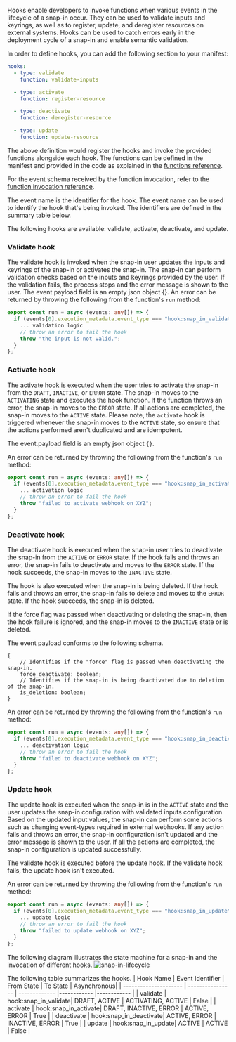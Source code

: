 Hooks enable developers to invoke functions when various events in the lifecycle of a snap-in occur. They can be used to validate inputs and keyrings, as well as to register, update, and deregister resources on external systems.
Hooks can be used to catch errors early in the deployment cycle of a snap-in and enable semantic validation.

In order to define hooks, you can add the following section to your manifest:

```yaml
hooks:
  - type: validate
    function: validate-inputs

  - type: activate
    function: register-resource

  - type: deactivate
    function: deregister-resource

  - type: update
    function: update-resource
```

The above definition would register the hooks and invoke the provided functions alongside each hook. The functions can be defined in the manifest and provided in the code as explained in the [functions reference](/welcome/snap-in-development/references/functions).

For the event schema received by the function invocation, refer to the [function invocation reference](/welcome/snap-in-development/references/function-invocation).

The event name is the identifier for the hook. The event name can be used to identify the hook that's being invoked. The identifiers are defined in the summary table below.

The following hooks are available: validate, activate, deactivate, and update.

### Validate hook

The validate hook is invoked when the snap-in user updates the inputs and keyrings of the snap-in or activates the snap-in. The snap-in can perform validation checks based on the inputs and keyrings provided by the user. If the validation fails, the process stops and the error message is shown to the user.
The event.payload field is an empty json object {}.
An error can be returned by throwing the following from the function's `run` method:

```typescript
export const run = async (events: any[]) => {
  if (events[0].execution_metadata.event_type === "hook:snap_in_validate"){
    ... validation logic
    // throw an error to fail the hook
    throw "the input is not valid.";
  }
};
```

### Activate hook

The activate hook is executed when the user tries to activate the snap-in from the `DRAFT`, `INACTIVE`, or `ERROR` state. The snap-in moves to the `ACTIVATING` state and executes the hook function. If the function throws an error, the snap-in moves to the `ERROR` state. If all actions are completed, the snap-in moves to the `ACTIVE` state. Please note, the `activate` hook is triggered whenever the snap-in moves to the `ACTIVE` state, so ensure that the actions performed aren't duplicated and are idempotent.

The event.payload field is an empty json object `{}`.

An error can be returned by throwing the following from the function's `run` method:

```typescript
export const run = async (events: any[]) => {
  if (events[0].execution_metadata.event_type === "hook:snap_in_activate"){
    ... activation logic
    // throw an error to fail the hook
    throw "failed to activate webhook on XYZ";
  }
};
```

### Deactivate hook

The deactivate hook is executed when the snap-in user tries to deactivate the snap-in from the `ACTIVE` or `ERROR` state. If the hook fails and throws an error, the snap-in fails to deactivate and moves to the `ERROR` state. If the hook succeeds, the snap-in moves to the `INACTIVE` state.

The hook is also executed when the snap-in is being deleted. If the hook fails and throws an error, the snap-in fails to delete and moves to the `ERROR` state. If the hook succeeds, the snap-in is deleted.

If the force flag was passed when deactivating or deleting the snap-in, then the hook failure is ignored, and the snap-in moves to the `INACTIVE` state or is deleted.

The event payload conforms to the following schema.

```
{
    // Identifies if the "force" flag is passed when deactivating the snap-in.
    force_deactivate: boolean;
    // Identifies if the snap-in is being deactivated due to deletion of the snap-in.
    is_deletion: boolean;
}
```

An error can be returned by throwing the following from the function's `run` method:

```typescript
export const run = async (events: any[]) => {
  if (events[0].execution_metadata.event_type === "hook:snap_in_deactivate"){
    ... deactivation logic
    // throw an error to fail the hook
    throw "failed to deactivate webhook on XYZ";
  }
};
```

### Update hook

The update hook is executed when the snap-in is in the `ACTIVE` state and the user updates the snap-in configuration with validated inputs configuration. Based on the updated input values, the snap-in can perform some actions such as changing event-types required in external webhooks. If any action fails and throws an error, the snap-in configuration isn't updated and the error message is shown to the user. If all the actions are completed, the snap-in configuration is updated successfully.

<Callout intent="info">
The validate hook is executed before the update hook. If the validate hook fails, the update hook isn't executed.
</Callout>


An error can be returned by throwing the following from the function's `run` method:

```typescript
export const run = async (events: any[]) => {
  if (events[0].execution_metadata.event_type === "hook:snap_in_update"){
    ... update logic
    // throw an error to fail the hook
    throw "failed to update webhook on XYZ";
  }
};
```

The following diagram illustrates the state machine for a snap-in and the invocation of different hooks.
![snap-in-lifecycle](https://github.com/devrev/devrev-docs-new/assets/74637789/6ac32aeb-9bf2-40ad-a9dd-e512164dd947)

The following table summarizes the hooks.
| Hook Name | Event Identifier | From State | To State | Asynchronous|
| --------------------- | ---------------- | ------------- |------------ |------------ |
| validate | hook:snap_in_validate| DRAFT, ACTIVE | ACTIVATING, ACTIVE | False |
| activate | hook:snap_in_activate| DRAFT, INACTIVE, ERROR | ACTIVE, ERROR | True |
| deactivate | hook:snap_in_deactivate| ACTIVE, ERROR | INACTIVE, ERROR | True |
| update | hook:snap_in_update| ACTIVE | ACTIVE | False |
